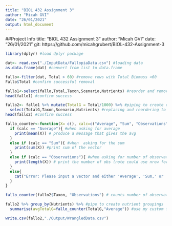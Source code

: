 ```yaml
---
title: "BIOL 432 Assignment 3"
author: "Micah GVI"
date: "26/01/2021"
output: html_document
---
```

##Project Info
title: "BIOL 432 Assignment 3"
author: "Micah GVI"
date: "26/01/2021"
git: https://github.com/micahgrubert/BIOL-432-Assignment-3

```r
library(dplyr) #load dplyr package
```



```r
dat<- read.csv("./InputData/FallopiaData.csv") #loading data
as.data.frame(dat) #convert from list to data.frame

fallo<-filter(dat, Total > 60) #remove rows with Total Biomass <60
Fallo$Total #confirm successful removal

fallo1<-select(fallo,Total,Taxon,Scenario,Nutrients) #reorder and remove all other columns
head(fallo1) #confirm success

fallo2<- fallo1 %>% mutate(TotalG = Total/1000) %>% #piping to create column
  select(TotalG,Taxon,Scenario,Nutrients) #replacing and reordering to retain TotalG at front of the df. Could use select(-Total) if order was irrelevant
head(fallo2) #confirm success
```
```r
fallo_counter<-function(X= c(), calc=c("Average", "Sum", "Observations")){ #custom function with variable X, and a series of three possible sting inputs
  if (calc == "Average"){ #when asking for average
    print(mean(X)) # produce a message that gives the avg
  }
  else if (calc == "Sum"){ #when  asking for the sum
    print(sum(X)) #print sum of the vector
  }
  else if (calc == "Observations"){ #when asking for number of observation
    print(length(X)) # print the number of obs (note could use nrow for column, however this would not capture missing lines)
  }
  else{
    cat("Error: Please input a vector and either 'Average', 'Sum,' or 'Observations' separated by a comma") #creates error message if one of the three string inputs is not used
  }
}

```

```r
fallo_counter(fallo2$Taxon, "Observations") # counts number of observations in the Taxon column
```

```r
fallo2 %>% group_by(Nutrients) %>% #pipe to create nutrient groupings
  summarise(avgTotalG=fallo_counter(TotalG,"Average")) #use my custom function to generate output from data created earlier in this pipeline
```
```r
write.csv(fallo2,"./Output/WrangledData.csv")
```



